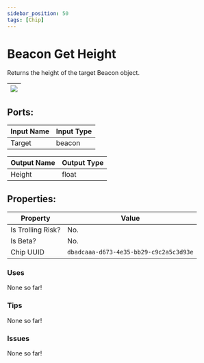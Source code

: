 ```yaml
---
sidebar_position: 50
tags: [Chip]
---
```


# Beacon Get Height


Returns the height of the target Beacon object.

| ![](https://images-ext-2.discordapp.net/external/MPmIaQzlEPmgGWlgi-WxBBXt0Bjv_zWPkg1y1f_sy3s/https/www.recroomcircuits.com/image/circuit/absolute-value?width=206&height=108) |
|-----|

## Ports:

| Input Name | Input Type |
|-----------|-----------|
| Target | beacon |

| Output Name | Output Type |
|-----------|-----------|
| Height | float |

## Properties:

| Property  | Value |
|-------------------|-----------|
| Is Trolling Risk? | No. |
| Is Beta? | No. |
| Chip UUID | `dbadcaaa-d673-4e35-bb29-c9c2a5c3d93e` |

### Uses

None so far!

### Tips

None so far!

### Issues

None so far!